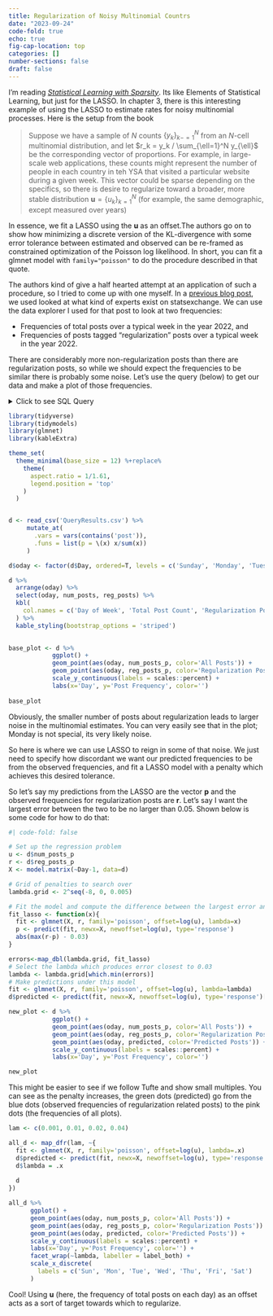 ```yaml
---
title: Regularization of Noisy Multinomial Countrs
date: "2023-09-24"
code-fold: true
echo: true
fig-cap-location: top
categories: []
number-sections: false
draft: false
---
```



I'm reading [*Statistical Learning with Sparsity*](https://hastie.su.domains/StatLearnSparsity/).  Its like Elements of Statistical Learning, but just for the LASSO.  In chapter 3, there is this interesting example of using the LASSO to estimate rates for noisy multinomial processes.  Here is the setup from the book

> Suppose we have a sample of $N$ counts $\{ y_k \}_{k-=1}^N$ from an $N$-cell multinomial distribution, and let $r_k = y_k / \sum_{\ell=1}^N y_{\ell}$ be the corresponding vector of proportions.  For example, in large-scale web applications, these counts might represent the number of people in each country in teh YSA that visited a particular website during a given week.  This vector could be sparse depending on the specifics, so there is desire to regularize toward a broader, more stable distribution $\mathbf{u} = \{ u_k \}_{k=1}^N$ (for example, the same demographic, except measured over years)

In essence, we fit a LASSO using the $\mathbf{u}$ as an offset.The authors go on to show how minimizing a discrete version of the KL-divergence with some error tolerance between estimated and observed can be re-framed as constrained optimization of the Poisson log likelihood.  In short, you can fit a glmnet model with `family="poisson"` to do the procedure described in that quote.

The authors kind of give a half hearted attempt at an application of such a procedure, so I tried to come up with one myself.  In a [previous blog post](https://dpananos.github.io/posts/2022-08-16-pca/), we used looked at what kind of experts exist on statsexchange.  We can use the data explorer I used for that post to look at two frequencies:

* Frequencies of total posts over a typical week in the year 2022, and
* Frequencies of posts tagged "regularization" posts over a typical week  in the year 2022.

There are considerably more non-regularization posts than there are regularization posts, so while we should expect the frequencies to be similar there is probably some noise.  Let's use the query (below) to get our data and make a plot of those frequencies.

<details><summary>Click to see SQL Query </summary>
<p>

```
select
cast(A.CreationDate as date) as creation_date,
count(distinct A.id) as num_posts,
count(distinct case when lower(TargetTagName) = 'regularization' then A.id end) as reg_posts
from Posts A
left join PostTags as B on A.Id = B.PostId
left join TagSynonyms as C on B.TagId = C.Id
where A.PostTypeId = 1 and A.CreationDate between '2022-01-01' and '2022-12-31'
group by cast(A.CreationDate as date)
order by cast(A.CreationDate as date)

```

</p>
</details>

```r
library(tidyverse)
library(tidymodels)
library(glmnet)
library(kableExtra)

theme_set(
  theme_minimal(base_size = 12) %+replace%
    theme(
      aspect.ratio = 1/1.61,
      legend.position = 'top'
    )
  )


d <- read_csv('QueryResults.csv') %>% 
     mutate_at(
       .vars = vars(contains('post')),
       .funs = list(p = \(x) x/sum(x))
     )

d$oday <- factor(d$Day, ordered=T, levels = c('Sunday', 'Monday', 'Tuesday', 'Wednesday', 'Thursday', 'Friday', 'Saturday'))

d %>% 
  arrange(oday) %>% 
  select(oday, num_posts, reg_posts) %>% 
  kbl(
    col.names = c('Day of Week', 'Total Post Count', 'Regularization Post Count')
  ) %>% 
  kable_styling(bootstrap_options = 'striped')
  
```


```r
base_plot <- d %>% 
            ggplot() + 
            geom_point(aes(oday, num_posts_p, color='All Posts')) + 
            geom_point(aes(oday, reg_posts_p, color='Regularization Posts')) + 
            scale_y_continuous(labels = scales::percent) + 
            labs(x='Day', y='Post Frequency', color='') 
            
base_plot

```

Obviously, the smaller number of posts about regularization leads to larger noise in the multinomial estimates.  You can very easily see that in the plot; Monday is not special, its very likely noise.

So here is where we can use LASSO to reign in some of that noise.  We just need to specify how discordant we want our predicted frequencies to be from the observed frequencies, and fit a LASSO model with a penalty which achieves this desired tolerance.

So let's say my predictions from the LASSO are the vector $\mathbf{p}$ and the observed frequencies for regularization posts are $\mathbf{r}$.  Let's say I want the largest error between the two to be no larger than 0.05.  Shown below is some code for how to do that:

```r
#| code-fold: false

# Set up the regression problem
u <- d$num_posts_p
r <- d$reg_posts_p
X <- model.matrix(~Day-1, data=d)

# Grid of penalties to search over
lambda.grid <- 2^seq(-8, 0, 0.005)

# Fit the model and compute the difference between the largest error and our tolerance
fit_lasso <- function(x){
  fit <- glmnet(X, r, family='poisson', offset=log(u), lambda=x)
  p <- predict(fit, newx=X, newoffset=log(u), type='response')
  abs(max(r-p) - 0.03)
}

errors<-map_dbl(lambda.grid, fit_lasso)
# Select the lambda which produces error closest to 0.03
lambda <- lambda.grid[which.min(errors)]
# Make predictions under this model
fit <- glmnet(X, r, family='poisson', offset=log(u), lambda=lambda)
d$predicted <- predict(fit, newx=X, newoffset=log(u), type='response')[, 's0']

new_plot <- d %>% 
            ggplot() + 
            geom_point(aes(oday, num_posts_p, color='All Posts')) + 
            geom_point(aes(oday, reg_posts_p, color='Regularization Posts')) + 
            geom_point(aes(oday, predicted, color='Predicted Posts')) + 
            scale_y_continuous(labels = scales::percent) + 
            labs(x='Day', y='Post Frequency', color='')

new_plot

```


This might be easier to see if we follow Tufte and show small multiples.  You can see as the penalty increases, the green dots (predicted) go from the blue dots (observed frequencies of regularization related posts) to the pink dots (the frequencies of all plots).

```r
lam <- c(0.001, 0.01, 0.02, 0.04)

all_d <- map_dfr(lam, ~{
  fit <- glmnet(X, r, family='poisson', offset=log(u), lambda=.x)
  d$predicted <- predict(fit, newx=X, newoffset=log(u), type='response')[, 's0']
  d$lambda = .x
  
  d
})

all_d %>% 
      ggplot() + 
      geom_point(aes(oday, num_posts_p, color='All Posts')) + 
      geom_point(aes(oday, reg_posts_p, color='Regularization Posts')) + 
      geom_point(aes(oday, predicted, color='Predicted Posts')) + 
      scale_y_continuous(labels = scales::percent) + 
      labs(x='Day', y='Post Frequency', color='') + 
      facet_wrap(~lambda, labeller = label_both) + 
      scale_x_discrete(
        labels = c('Sun', 'Mon', 'Tue', 'Wed', 'Thu', 'Fri', 'Sat')
      )

```



Cool!  Using $\mathbf{u}$ (here, the frequency of total posts on each day) as an offset acts as a sort of target towards which to regularize. 

